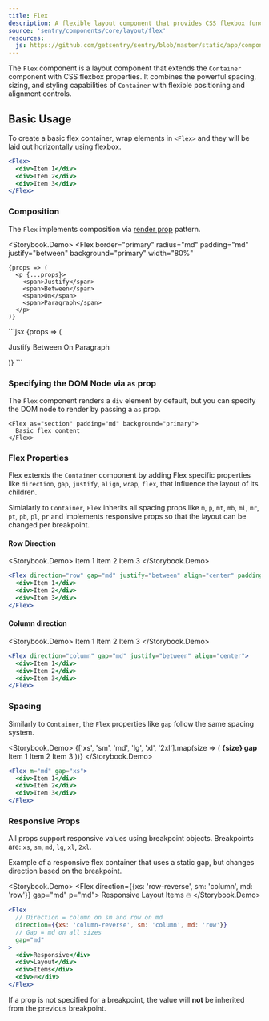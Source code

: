```yaml
---
title: Flex
description: A flexible layout component that provides CSS flexbox functionality with responsive props and spacing controls.
source: 'sentry/components/core/layout/flex'
resources:
  js: https://github.com/getsentry/sentry/blob/master/static/app/components/core/layout/flex.tsx
---
```





The `Flex` component is a layout component that extends the `Container` component with CSS flexbox properties. It combines the powerful spacing, sizing, and styling capabilities of `Container` with flexible positioning and alignment controls.

## Basic Usage

To create a basic flex container, wrap elements in `<Flex>` and they will be laid out horizontally using flexbox.

```jsx
<Flex>
  <div>Item 1</div>
  <div>Item 2</div>
  <div>Item 3</div>
</Flex>
```

### Composition

The `Flex` implements composition via <a href="/stories/layout/composition">render prop</a> pattern.

<Storybook.Demo>
  <Flex
    border="primary"
    radius="md"
    padding="md"
    justify="between"
    background="primary"
    width="80%"
  >
    {props => (
      <p {...props}>
        <span>Justify</span>
        <span>Between</span>
        <span>On</span>
        <span>Paragraph</span>
      </p>
    )}
  </Flex>
</Storybook.Demo>
```jsx
<Flex width="80%" justify="between">
  {props => (
    <p {...props}>
      <span>Justify</span>
      <span>Between</span>
      <span>On</span>
      <span>Paragraph</span>
    </p>
  )}
</Flex>
```

### Specifying the DOM Node via `as` prop

The `Flex` component renders a `div` element by default, but you can specify the DOM node to render by passing a `as` prop.

```tsx
<Flex as="section" padding="md" background="primary">
  Basic flex content
</Flex>
```

### Flex Properties

Flex extends the `Container` component by adding Flex specific properties like `direction`, `gap`, `justify`, `align`, `wrap`, `flex`, that influence the layout of its children.

Simialarly to `Container`, `Flex` inherits all spacing props like `m`, `p`, `mt`, `mb`, `ml`, `mr`, `pt`, `pb`, `pl`, `pr` and implements responsive props so that the layout can be changed per breakpoint.

#### Row Direction

<Storybook.Demo>
  <Flex direction="row" gap="md" justify="between" align="center" padding="md">
    <Container padding="md" border="primary" radius="md" background="primary">
      Item 1
    </Container>
    <Container padding="md" border="primary" radius="md" background="primary">
      Item 2
    </Container>
    <Container padding="md" border="primary" radius="md" background="primary">
      Item 3
    </Container>
  </Flex>
</Storybook.Demo>
```jsx
<Flex direction="row" gap="md" justify="between" align="center" padding="md">
  <div>Item 1</div>
  <div>Item 2</div>
  <div>Item 3</div>
</Flex>
```

#### Column direction

<Storybook.Demo>
  <Flex direction="column" gap="md" justify="between" align="center">
    <Container padding="md" border="primary" radius="md" background="primary">
      Item 1
    </Container>
    <Container padding="md" border="primary" radius="md" background="primary">
      Item 2
    </Container>
    <Container padding="md" border="primary" radius="md" background="primary">
      Item 3
    </Container>
  </Flex>
</Storybook.Demo>
```jsx
<Flex direction="column" gap="md" justify="between" align="center">
  <div>Item 1</div>
  <div>Item 2</div>
  <div>Item 3</div>
</Flex>
```

### Spacing

Similarly to `Container`, the `Flex` properties like `gap` follow the same spacing system.

<Storybook.Demo>
  <Flex direction="column" gap="md">
    {['xs', 'sm', 'md', 'lg', 'xl', '2xl'].map(size => (
      <Flex direction="column" gap="sm" key={size}>
        <strong>{size} gap</strong>
        <Flex m="md" gap={size}>
          <Container padding="md" border="primary" radius="md" background="primary">
            Item 1
          </Container>
          <Container padding="md" border="primary" radius="md" background="primary">
            Item 2
          </Container>
          <Container padding="md" border="primary" radius="md" background="primary">
            Item 3
          </Container>
        </Flex>
      </Flex>
    ))}
  </Flex>
</Storybook.Demo>
```jsx
<Flex m="md" gap="xs">
  <div>Item 1</div>
  <div>Item 2</div>
  <div>Item 3</div>
</Flex>
```

### Responsive Props

All props support responsive values using breakpoint objects. Breakpoints are: `xs`, `sm`, `md`, `lg`, `xl`, `2xl`.

Example of a responsive flex container that uses a static gap, but changes direction based on the breakpoint.

<Storybook.Demo>
  <Flex direction={{xs: 'row-reverse', sm: 'column', md: 'row'}} gap="md" p="md">
    <Container padding="md" border="primary" radius="md" background="primary">
      Responsive
    </Container>
    <Container padding="md" border="primary" radius="md" background="primary">
      Layout
    </Container>
    <Container padding="md" border="primary" radius="md" background="primary">
      Items
    </Container>
    <Container padding="md" border="primary" radius="md" background="primary">
      🔥
    </Container>
  </Flex>
</Storybook.Demo>
```jsx
<Flex
  // Direction = column on sm and row on md
  direction={{xs: 'column-reverse', sm: 'column', md: 'row'}}
  // Gap = md on all sizes
  gap="md"
>
  <div>Responsive</div>
  <div>Layout</div>
  <div>Items</div>
  <div>🔥</div>
</Flex>
```

If a prop is not specified for a breakpoint, the value will **not** be inherited from the previous breakpoint.
